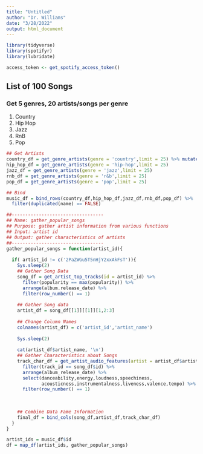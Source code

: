 ```yaml
---
title: "Untitled"
author: "Dr. Williams"
date: "3/28/2022"
output: html_document
---
```



```r
library(tidyverse)
library(spotifyr)
library(lubridate)

access_token <- get_spotify_access_token()
```


## List of 100 Songs


### Get 5 genres, 20 artists/songs per genre
1. Country
2. Hip Hop
3. Jazz
4. RnB
5. Pop

```r
## Get Artists
country_df = get_genre_artists(genre = 'country',limit = 25) %>% mutate()
hip_hop_df = get_genre_artists(genre = 'hip-hop',limit = 25)
jazz_df = get_genre_artists(genre = 'jazz',limit = 25)
rnb_df = get_genre_artists(genre = 'r&b',limit = 25)
pop_df = get_genre_artists(genre = 'pop',limit = 25)
```


```r
## Bind 
music_df = bind_rows(country_df,hip_hop_df,jazz_df,rnb_df,pop_df) %>% 
  filter(duplicated(name) == FALSE)
```



```r


##----------------------------------
## Name: gather_popular_songs
## Purpose: gather artist information from various functions
## Input: artist id
## Output: gather characteristics of artists
##----------------------------------
gather_popular_songs = function(artist_id){
  
  if( artist_id != c('2PaZWGu5T5nHjY2xxAkFsT')){
    Sys.sleep(2)
    ## Gather Song Data
    song_df = get_artist_top_tracks(id = artist_id) %>% 
      filter(popularity == max(popularity)) %>% 
      arrange(album.release_date) %>% 
      filter(row_number() == 1)
    
    ## Gather Song data
    artist_df = song_df[[1]][[1]][1,2:3]
    
    ## Change Column Names
    colnames(artist_df) = c('artist_id','artist_name')
    
    Sys.sleep(2)
    
    cat(artist_df$artist_name, '\n')
    ## Gather Characteristics about Songs
    track_char_df = get_artist_audio_features(artist = artist_df$artist_name) %>% 
      filter(track_id == song_df$id) %>% 
      arrange(album_release_date) %>% 
      select(danceability,energy,loudness,speechiness,
             acousticness,instrumentalness,liveness,valence,tempo) %>% 
      filter(row_number() == 1)
    
    
    
    ## Combine Data Fame Information
    final_df = bind_cols(song_df,artist_df,track_char_df)
  }
}

```



```r


artist_ids = music_df$id
df = map_df(artist_ids, gather_popular_songs)
```


